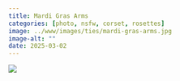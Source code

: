 ```yaml
---
title: Mardi Gras Arms
categories: [photo, nsfw, corset, rosettes]
image: ../www/images/ties/mardi-gras-arms.jpg
image-alt: ""
date: 2025-03-02
---
```



![](../www/images/ties/mardi-gras-arms.jpg)

